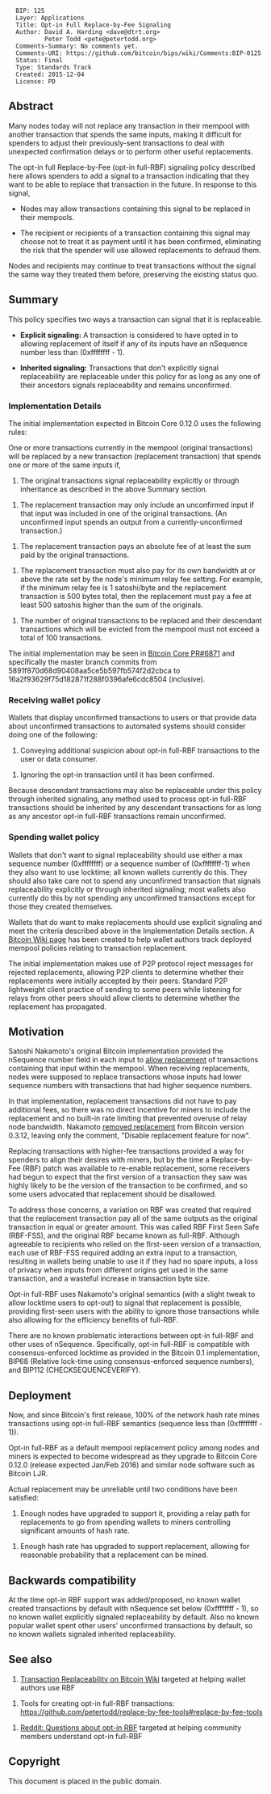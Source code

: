 <pre>
  BIP: 125
  Layer: Applications
  Title: Opt-in Full Replace-by-Fee Signaling
  Author: David A. Harding <dave@dtrt.org>
          Peter Todd <pete@petertodd.org>
  Comments-Summary: No comments yet.
  Comments-URI: https://github.com/bitcoin/bips/wiki/Comments:BIP-0125
  Status: Final
  Type: Standards Track
  Created: 2015-12-04
  License: PD
</pre>

==Abstract==

Many nodes today will not replace any transaction in their mempool with
another transaction that spends the same inputs, making it difficult for
spenders to adjust their previously-sent transactions to deal with
unexpected confirmation delays or to perform other useful replacements.

The opt-in full Replace-by-Fee (opt-in full-RBF) signaling policy
described here allows spenders to add a signal to a transaction indicating
that they want to be able to replace that transaction in the future.
In response to this signal,

* Nodes may allow transactions containing this signal to be replaced in their mempools.

* The recipient or recipients of a transaction containing this signal may choose not to treat it as payment until it has been confirmed, eliminating the risk that the spender will use allowed replacements to defraud them.

Nodes and recipients may continue to treat transactions without the
signal the same way they treated them before, preserving the existing
status quo.

==Summary==

This policy specifies two ways a transaction can signal that it is
replaceable.

* '''Explicit signaling:''' A transaction is considered to have opted in to allowing replacement of itself if any of its inputs have an nSequence number less than (0xffffffff - 1).

* '''Inherited signaling:''' Transactions that don't explicitly signal replaceability are replaceable under this policy for as long as any one of their ancestors signals replaceability and remains unconfirmed.

===Implementation Details===

The initial implementation expected in Bitcoin Core 0.12.0 uses the following rules:

One or more transactions currently in the mempool (original
transactions) will be replaced by a new transaction (replacement
transaction) that spends one or more of the same inputs if,

# The original transactions signal replaceability explicitly or through inheritance as described in the above Summary section.

# The replacement transaction may only include an unconfirmed input if that input was included in one of the original transactions.  (An unconfirmed input spends an output from a currently-unconfirmed transaction.)

# The replacement transaction pays an absolute fee of at least the sum paid by the original transactions.

# The replacement transaction must also pay for its own bandwidth at or above the rate set by the node's minimum relay fee setting.  For example, if the minimum relay fee is 1 satoshi/byte and the replacement transaction is 500 bytes total, then the replacement must pay a fee at least 500 satoshis higher than the sum of the originals.

# The number of original transactions to be replaced and their descendant transactions which will be evicted from the mempool must not exceed a total of 100 transactions.

The initial implementation may be seen in
[https://github.com/bitcoin/bitcoin/pull/6871 Bitcoin Core PR#6871]
and specifically the master branch commits from
5891f870d68d90408aa5ce5b597fb574f2d2cbca to
16a2f93629f75d182871f288f0396afe6cdc8504 (inclusive).

===Receiving wallet policy===

Wallets that display unconfirmed transactions to users or that provide
data about unconfirmed transactions to automated systems should consider
doing one of the following:

# Conveying additional suspicion about opt-in full-RBF transactions to the user or data consumer.

# Ignoring the opt-in transaction until it has been confirmed.

Because descendant transactions may also be replaceable under this
policy through inherited signaling, any method used to process opt-in
full-RBF transactions should be inherited by any descendant transactions
for as long as any ancestor opt-in full-RBF transactions remain
unconfirmed.

===Spending wallet policy===

Wallets that don't want to signal replaceability should use either a max
sequence number (0xffffffff) or a sequence number of (0xffffffff-1) when
they also want to use locktime; all known wallets currently do this.
They should also take care not to spend any unconfirmed transaction that
signals replaceability explicitly or through inherited signaling; most wallets also
currently do this by not spending any unconfirmed transactions except
for those they created themselves.

Wallets that do want to make replacements should use explicit signaling
and meet the criteria described above in the Implementation Details
section. A
[https://en.bitcoin.it/wiki/Transaction_replacement Bitcoin Wiki page]
has been created to help wallet authors track deployed mempool policies
relating to transaction replacement.

The initial implementation makes use of P2P protocol reject messages for
rejected replacements, allowing P2P clients to determine whether their
replacements were initially accepted by their peers. Standard P2P
lightweight client practice of sending to some peers while listening for
relays from other peers should allow clients to determine whether the
replacement has propagated.

==Motivation==

Satoshi Nakamoto's original Bitcoin implementation provided the
nSequence number field in each input to
[https://github.com/trottier/original-bitcoin/blob/master/src/main.cpp#L434 allow replacement]
of transactions containing that input within the
mempool. When receiving replacements, nodes were supposed to replace
transactions whose inputs had lower sequence numbers with transactions
that had higher sequence numbers.

In that implementation, replacement transactions did not have to pay
additional fees, so there was no direct incentive for miners to
include the replacement and no built-in rate limiting that prevented
overuse of relay node bandwidth. Nakamoto
[https://github.com/bitcoin/bitcoin/commit/05454818dc7ed92f577a1a1ef6798049f17a52e7#diff-118fcbaaba162ba17933c7893247df3aR522 removed replacement]
from Bitcoin version 0.3.12, leaving only the
comment, "Disable replacement feature for now".

Replacing transactions with higher-fee transactions provided a way for
spenders to align their desires with miners, but by the time a
Replace-by-Fee (RBF) patch was available to re-enable replacement, some
receivers had begun to expect that the first version of a transaction
they saw was highly likely to be the version of the transaction to be
confirmed, and so some users advocated that replacement should be
disallowed.

To address those concerns, a variation on RBF was created that
required that the replacement transaction pay all of the same outputs as
the original transaction in equal or greater amount.  This was called
RBF First Seen Safe (RBF-FSS), and the original RBF became known as
full-RBF.  Although agreeable to recipients who relied on the
first-seen version of a transaction, each use of RBF-FSS required
adding an extra input to a transaction, resulting in wallets being
unable to use it if they had no spare inputs, a loss of privacy when
inputs from different origins get used in the same transaction, and a
wasteful increase in transaction byte size.

Opt-in full-RBF uses Nakamoto's original semantics (with a slight
tweak to allow locktime users to opt-out) to signal that replacement
is possible, providing first-seen users with the ability to ignore
those transactions while also allowing for the efficiency benefits
of full-RBF.

There are no known problematic interactions between opt-in full-RBF and
other uses of nSequence. Specifically, opt-in full-RBF is compatible
with consensus-enforced locktime as provided in the Bitcoin 0.1
implementation, BIP68 (Relative lock-time using consensus-enforced
sequence numbers), and BIP112 (CHECKSEQUENCEVERIFY).

==Deployment==

Now, and since Bitcoin's first release, 100% of the network hash rate
mines transactions using opt-in full-RBF semantics (sequence less than
(0xffffffff - 1)).

Opt-in full-RBF as a default mempool replacement policy among nodes
and miners is expected to become widespread as they upgrade to Bitcoin
Core 0.12.0 (release expected Jan/Feb 2016) and similar node software
such as Bitcoin LJR.

Actual replacement may be unreliable until two conditions have been satisfied:

# Enough nodes have upgraded to support it, providing a relay path for replacements to go from spending wallets to miners controlling significant amounts of hash rate.

# Enough hash rate has upgraded to support replacement, allowing for reasonable probability that a replacement can be mined.

==Backwards compatibility==

At the time opt-in RBF support was added/proposed, no known wallet created transactions by default with nSequence set below (0xffffffff - 1), so no known wallet explicitly signaled replaceability by default. Also no known popular wallet spent other users' unconfirmed transactions by default, so no known wallets signaled inherited replaceability.

==See also==

# [https://en.bitcoin.it/wiki/Transaction_replacement Transaction Replaceability on Bitcoin Wiki] targeted at helping wallet authors use RBF

# Tools for creating opt-in full-RBF transactions: https://github.com/petertodd/replace-by-fee-tools#replace-by-fee-tools

# [https://www.reddit.com/r/Bitcoin/comments/3urm8o/optin_rbf_is_misunderstood_ask_questions_about_it/ Reddit: Questions about opt-in RBF] targeted at helping community members understand opt-in full-RBF

==Copyright==

This document is placed in the public domain.
